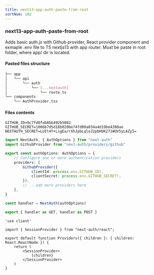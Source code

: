 ```yaml
---
title: next13-app-auth-paste-from-root
sortNum: 102
---
```

### next13-app-auth-paste-from-root
Adds basic auth.js with Github provider, React provider component and exmaple .env file to TS nextjs13 with app router. Must be paste in root folder, where app/ dir is located.
#### Pasted files structure
```bash
├── app
│   └── api
│       └── auth
│           └── [...nextauth]
│               └── route.ts
└── components
    └── AuthProvider.tsx
```
#### Files contents
```auth-template title="./.env.auth-template"
GITHUB_ID=9c7fd0feb8bb492b5082
GITHUB_SECRET=1086b7d5d18b020be74fd00a034a4d19be4380ae
NEXTAUTH_SECRET=LUIt4Y+LigEa/rXhJpbLqloJ2pbHUK271WUV5yLAZyI=
```
```ts title="./app/api/auth/[...nextauth]/route.ts"
import NextAuth, { AuthOptions } from "next-auth"
import GithubProvider from "next-auth/providers/github"

export const authOptions: AuthOptions = {
    // Configure one or more authentication providers
    providers: [
        GithubProvider({
            clientId: process.env.GITHUB_ID!,
            clientSecret: process.env.GITHUB_SECRET!,
        }),
        // ...add more providers here
    ],
}

const handler = NextAuth(authOptions)

export { handler as GET, handler as POST }
```
```tsx title="./components/AuthProvider.tsx"
'use client'

import { SessionProvider } from "next-auth/react";

export default function Providers({ children }: { children: React.ReactNode }) {
    return (
        <SessionProvider>
            {children}
        </SessionProvider>
    )
}
```
